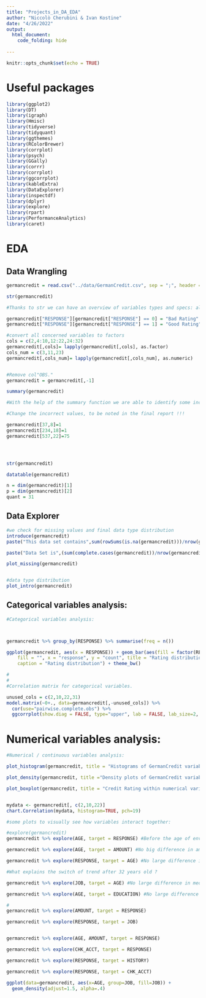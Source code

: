 ```yaml
---
title: "Projects_in_DA_EDA"
author: "Niccolò Cherubini & Ivan Kostine"
date: "4/26/2022"
output:
  html_document:
    code_folding: hide
          
---
```


```r
knitr::opts_chunk$set(echo = TRUE)
```

# Useful packages
```r
library(ggplot2)
library(DT)
library(igraph)
library(Hmisc)  
library(tidyverse)
library(tidyquant)
library(ggthemes)
library(RColorBrewer)
library(corrplot)
library(psych)
library(GGally)
library(corrr)
library(corrplot)
library(ggcorrplot)
library(kableExtra)
library(DataExplorer)
library(inspectdf)
library(dplyr)
library(explore)
library(rpart)
library(PerformanceAnalytics)
library(caret)
```

# EDA

## Data Wrangling
```r
germancredit = read.csv("../data/GermanCredit.csv", sep = ";", header = TRUE)

str(germancredit)

#Thanks to str we can have an overview of variables types and specs: all features are integers but from what we have been said some of them are categorical, we can convert them to factors/categorical variables. Let first convert the response variable from numeric to string (More clear):

germancredit["RESPONSE"][germancredit["RESPONSE"] == 0] = "Bad Rating"
germancredit["RESPONSE"][germancredit["RESPONSE"] == 1] = "Good Rating"

#convert all concerned variables to factors
cols = c(2,4:10,12:22,24:32)
germancredit[,cols]= lapply(germancredit[,cols], as.factor)
cols_num = c(3,11,23)
germancredit[,cols_num]= lapply(germancredit[,cols_num], as.numeric)


#Remove col"OBS."
germancredit = germancredit[,-1]

summary(germancredit)

#With the help of the summary function we are able to identify some incorrect values such as education = -1, age = 125 and guarantor = 2 (only one occurrence of 2, might be a typo) 

#Change the incorrect values, to be noted in the final report !!!

germancredit[37,8]=1
germancredit[234,18]=1
germancredit[537,22]=75




str(germancredit)

datatable(germancredit)

```


```r
n = dim(germancredit)[1]
p = dim(germancredit)[2]
quant = 31
```


## Data Explorer

```r

#we check for missing values and final data type distribution
introduce(germancredit)
paste("This data set contains",sum(rowSums(is.na(germancredit)))/nrow(germancredit),"missing values")

paste("Data Set is",(sum(complete.cases(germancredit))/nrow(germancredit))*100,"% complete")

plot_missing(germancredit)


#data type distribution
plot_intro(germancredit)
```

## Categorical variables analysis:

```r

#Categorical variables analysis:



germancredit %>% group_by(RESPONSE) %>% summarise(freq = n())

ggplot(germancredit, aes(x = RESPONSE)) + geom_bar(aes(fill = factor(RESPONSE))) + labs(color = "",
    fill = "", x = "response", y = "count", title = "Rating distribution", subtitle = "0: Bad Rating - 1: Good Rating",
    caption = "Rating distribution") + theme_bw()

#
#
#Correlation matrix for categorical variables.

unused_cols = c(2,10,22,31)
model.matrix(~0+., data=germancredit[,-unused_cols]) %>% 
  cor(use="pairwise.complete.obs") %>% 
  ggcorrplot(show.diag = FALSE, type="upper", lab = FALSE, lab_size=2, ggtheme = ggplot2::theme_gray, colors = c("#C41E3A", "white", "#228B22" ), tl.cex = 6, insig = "blank", method = "square")
```


# Numerical variables analysis:

```r

#Numerical / continuous variables analysis:

plot_histogram(germancredit, title = "Histograms of GermanCredit variables", ggtheme = theme_bw())

plot_density(germancredit, title ="Density plots of GermanCredit variables", ggtheme = theme_bw())

plot_boxplot(germancredit, title = "Credit Rating within numerical variables", by = 'RESPONSE', ncol = 2)


mydata <- germancredit[, c(2,10,22)]
chart.Correlation(mydata, histogram=TRUE, pch=19)


```


```r

#some plots to visually see how variables interact together:

#explore(germancredit)
germancredit %>% explore(AGE, target = RESPONSE) #Before the age of env.32, most of client have a bad credit rating but after 32, people start to be "good".

germancredit %>% explore(AGE, target = AMOUNT) #No big difference in amount credits boxplot

germancredit %>% explore(RESPONSE, target = AGE) #No large difference in median age between good and bad credit rating

#What explains the switch of trend after 32 years old ?

germancredit %>% explore(JOB, target = AGE) #No large difference in median age between good and bad credit rating

germancredit %>% explore(AGE, target = EDUCATION) #No large difference in median age between good and bad credit rating

#
germancredit %>% explore(AMOUNT, target = RESPONSE)

germancredit %>% explore(RESPONSE, target = JOB)


germancredit %>% explore(AGE, AMOUNT, target = RESPONSE)

germancredit %>% explore(CHK_ACCT, target = RESPONSE)

germancredit %>% explore(RESPONSE, target = HISTORY)

germancredit %>% explore(RESPONSE, target = CHK_ACCT)
```
```r

ggplot(data=germancredit, aes(x=AGE, group=JOB, fill=JOB)) + 
  geom_density(adjust=1.5, alpha=.4)

```

```r



```







